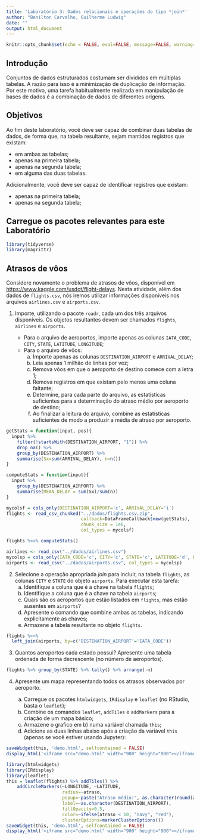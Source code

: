 ```yaml
---
title: 'Laboratório 3: Dados relacionais e operações do tipo *join*'
author: "Benilton Carvalho, Guilherme Ludwig"
date: ""
output: html_document
---
```


```r
knitr::opts_chunk$set(echo = FALSE, eval=FALSE, message=FALSE, warning=FALSE)
```

## Introdução

Conjuntos de dados estruturados costumam ser divididos em múltiplas tabelas. A razão para isso é a minimização de duplicação de informação. Por este motivo, uma tarefa habitualmente realizada em manipulação de bases de dados é a combinação de dados de diferentes origens.

## Objetivos

Ao fim deste laboratório, você deve ser capaz de combinar duas tabelas de dados, de forma que, na tabela resultante, sejam mantidos registros que existam:

- em ambas as tabelas;
- apenas na primeira tabela;
- apenas na segunda tabela;
- em alguma das duas tabelas.

Adicionalmente, você deve ser capaz de identificar registros que existam:

- apenas na primeira tabela;
- apenas na segunda tabela;

## Carregue os pacotes relevantes para este Laboratório

```r
library(tidyverse)
library(magrittr)
```


## Atrasos de vôos

Considere novamente o problema de atrasos de vôos, disponível em [https://www.kaggle.com/usdot/flight-delays](https://www.kaggle.com/usdot/flight-delays). Nesta atividade, além dos dados de `flights.csv`, nós iremos utilizar informações disponíveis nos arquivos `airlines.csv` e `airports.csv`.

1. Importe, utilizando o pacote `readr`, cada um dos três arquivos disponíveis. Os objetos resultantes devem ser chamados `flights`, `airlines` e `airports`.

    - Para o arquivo de aeroportos, importe apenas as colunas `IATA_CODE`, `CITY`, `STATE`, `LATITUDE`, `LONGITUDE`;
    - Para o arquivo de vôos:
        a. Importe apenas as colunas `DESTINATION_AIRPORT` e `ARRIVAL_DELAY`;
        b. Leia apenas 1 milhão de linhas por vez;
        c. Remova vôos em que o aeroporto de destino comece com a letra 1;
        d. Remova registros em que existam pelo menos uma coluna faltante;
        e. Determine, para cada parte do arquivo, as estatísticas suficientes para a determinação do atraso médio por aeroporto de destino;
        f. Ao finalizar a leitura do arquivo, combine as estatísticas suficientes de modo a produzir a média de atraso por aeroporto.

```r

getStats = function(input, pos){
  input %>%
    filter(!startsWith(DESTINATION_AIRPORT, "1")) %>% 
    drop_na() %>% 
    group_by(DESTINATION_AIRPORT) %>% 
    summarise(Sx=sum(ARRIVAL_DELAY), n=n())
}

computeStats = function(input){
  input %>% 
    group_by(DESTINATION_AIRPORT) %>% 
    summarise(MEAN_DELAY = sum(Sx)/sum(n))
}

mycolsf = cols_only(DESTINATION_AIRPORT='c', ARRIVAL_DELAY='i')
flights <- read_csv_chunked("../dados/flights.csv.zip",
                            callback=DataFrameCallback$new(getStats),
                            chunk_size = 1e6,
                            col_types = mycolsf)

flights %<>% computeStats()

airlines <- read_csv("../dados/airlines.csv")
mycolsp = cols_only(IATA_CODE='c', CITY='c', STATE='c', LATITUDE='d', LONGITUDE='d')
airports <- read_csv("../dados/airports.csv", col_types = mycolsp)
```


2. Selecione a operação apropriada *join* para incluir, na tabela `flights`, as colunas `CITY` e `STATE` do objeto `airports`. Para executar esta tarefa:
    a. Identifique a coluna que é a chave na tabela `flights`;
    b. Identifique a coluna que é a chave na tabela `airports`;
    c.  Quais são os aeroportos que estão listados em `flights`, mas estão ausentes em `airports`?
    c. Apresente o comando que combine ambas as tabelas, indicando explicitamente as chaves;
    d. Armazene a tabela resultante no objeto `flights`.

```r
flights %<>%
  left_join(airports, by=c('DESTINATION_AIRPORT'='IATA_CODE'))
```

3. Quantos aeroportos cada estado possui? Apresente uma tabela ordenada de forma decrescente (no número de aeroportos).

```r
flights %>% group_by(STATE) %>% tally() %>% arrange(-n)
```

4. Apresente um mapa representando todos os atrasos observados por aeroporto.

    a. Carregue os pacotes `htmlwidgets`, `IRdisplay` e `leaflet` (no RStudio, basta o `leaflet`);
    b. Combine os comandos `leaflet`, `addTiles` e `addMarkers` para a criação de um mapa básico;
    c. Armazene o grafico em b) numa variável chamada `this`;
    d. Adicione as duas linhas abaixo após a criação da variável `this` (apenas se você estiver usando Jupyter):

```r
saveWidget(this, 'demo.html', selfcontained = FALSE)
display_html('<iframe src="demo.html" width="900" height="900"></iframe>')
```


```r
library(htmlwidgets)
library(IRdisplay)
library(leaflet)
this = leaflet(flights) %>% addTiles() %>%
    addCircleMarkers(~LONGITUDE, ~LATITUDE,
                     radius=~atraso,
                     popup=~paste("Atraso médio:", as.character(round(atraso, 0)), "min"),
                     label=~as.character(DESTINATION_AIRPORT),
                     fillOpacity=0.5,
                     color=~ifelse(atraso < 10, "navy", "red"),
                     clusterOptions=markerClusterOptions())
saveWidget(this, 'demo.html', selfcontained = FALSE)
display_html('<iframe src="demo.html" width="900" height="900"></iframe>')
```
